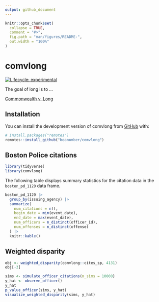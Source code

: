 ```yaml
---
output: github_document
---
```


<!-- README.md is generated from README.Rmd. Please edit that file -->

```r
knitr::opts_chunk$set(
  collapse = TRUE,
  comment = "#>",
  fig.path = "man/figures/README-",
  out.width = "100%"
)
```

# comvlong

<!-- badges: start -->
[![Lifecycle: experimental](https://img.shields.io/badge/lifecycle-experimental-orange.svg)](https://lifecycle.r-lib.org/articles/stages.html#experimental)
<!-- badges: end -->

The goal of long is to ...

[Commonwealth v. Long](https://law.justia.com/cases/massachusetts/supreme-court/2020/sjc-12868.html)

## Installation

You can install the development version of comvlong from [GitHub](https://github.com/) with:

``` r
# install.packages("remotes")
remotes::install_github("beanumber/comvlong")
```

## Boston Police citations

```r
library(tidyverse)
library(comvlong)
```

The following table displays summary statistics for the citation data in the `boston_pd_1120` data frame. 

```r
boston_pd_1120 |>
  group_by(issuing_agency) |>
  summarize(
    num_citations = n(),
    begin_date = min(event_date),
    end_date = max(event_date),
    num_officers = n_distinct(officer_id),
    num_offenses = n_distinct(offense)
  ) |>
  knitr::kable()
```

## Weighted disparity

```r
obj <- weighted_disparity(comvlong::cites_sp, 4131)
obj[-3]
```

```r
sims <- simulate_officer_citations(n_sims = 10000)
y_hat <- observe_officer()
y_hat
p_value_officer(sims, y_hat)
visualize_weighted_disparity(sims, y_hat)
```

